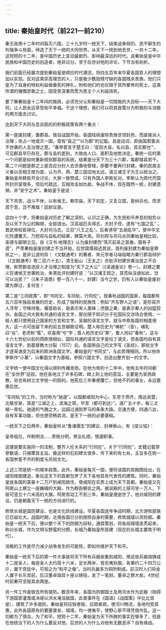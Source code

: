 ```yaml
---
---
---
```

title: 秦始皇时代（前221—前210）
---




秦王政用十二年时间翦灭六国，三十九岁时一统天下，结束战争频仍、民不聊生的列强争斗局面，缔造了天下一统的大同世界。从天下一统到他去世，一共十二年。这短短的十二年，是中国历史上变动最剧烈、影响最深远的时代。说秦始皇是中华民族和中国历史的创造者，绝非过分。至于后世对他的评论，下节当有剖析。

我们前面已经屡次提到秦始皇是顺应时代潮流，将四五百年来华夏各国哲人的理想加以实现。反对这类崇高理念的人，只是极少数抱残守缺的各国残余贵族。他们只是为了自身的特权利益做垂死的挣扎，附和他们的也仅限于其所豢养的死士。这类所谓的慷慨悲歌之士，因受恩深重而愿为恩主个人利益效死。

要了解秦始皇十二年间的施政，必须充分认知秦始皇一切措施的大目标——天下大同，让人民永远享受和平幸福。于这个理想，我们可以将其政策分为积极的与消极的两方面去讨论。

达到天下大同与息兵鹄的的积极政策有两个重点：

第一是废封建，置郡县。按自战国开始，各国陆续废除贵族世领封邑，而直接派人治理；攻占一地或灭一国，常有“县之”“以为郡”的记载。县是动词，即由国君委派不世袭的人去治理之意。“春申君言于楚王曰：‘宜阳大县，名曰县，其实郡也’”，可见郡县早已存在。郡与县的差别，大致由人口、面积及地势决定。秦统一后的第一个问题是如何重新规划郡县的系统，结果是分天下为三十六郡，每郡辖县若干。第二个问题是郡之上是否应分封人去世袭地管辖，即要不要再行封建。秦的民族主义者以丞相王绾为首，认为齐、燕、楚三国旧地太远，请立诸王子为王以统治之。秦始皇命群臣开会讨论，大家一致赞成，只有外国人李斯反对。李斯认为周代开国所封宗室很多，但后代疏远，互相攻击如仇敌，争战不休，现在既然一统，封建遗祸，非“安宁之术”。秦始皇于是说：

天下共苦，战斗不休，以有侯王。赖宗庙，天下初定，又复立国，是树兵也，而求其宁息，岂不难哉！廷尉议是。

这四十个字，将秦始皇对历史了解之深刻，认识之正确，为生民和平养息的抱负以及以天下为公的胸襟，全部道出。汉高祖匹夫得志，大封子侄，遂有“七国之乱”；晋武帝权臣得位，大封司马氏，立召“八王之乱”。后者诱导“五胡乱华”，使中华文化险遭覆灭，乃短视与自私的结果，罪莫大焉。将刘邦与司马炎同秦始皇相比较，圣德与鄙陋立见。自《汉书·地理志》认为废封建而“荡灭前圣之苗裔，靡有孑遗”，严责秦始皇废封建之不当开始，后世腐儒祖述其说，竟列废封建为秦始皇罪状之一，是非公道何存！《文献通考》的著者、宋元学者马端临略为秦行郡县辩护（《文献通考》卷二百六十五），清王船山（王夫之）亦批评封建世袭治民之不合理，称赞郡县选拔人才治理之制度为“天下之大公”（《读通鉴论》卷一）。封建之要义在诸侯王世袭统治，朱熹批评封建时说：“以汉诸王观之，其荒纵淫虐如此，岂可以治民？”（《朱子语类》卷一百八十一，封建）当今之世，仍有人以秦始皇废封建为罪过，复何言！

第二是“三同政策”，即“书同文，车同轨，行同伦”。按春秋战国的国家，每国都有五六百年独自发展的历史，形成了独特的民族性：例如“齐东野人之语”，是形容齐人浮夸；守株待兔，揠苗助长，是表示宋人愚昧；虎狼之秦，是表示秦人的凶猛狡诈。各国之间大致有共通的语言文字，那仅限于知识分子在国际交涉场合使用，一般人都只使用自己国家的方言和文字。吴越的语言文字，就与中原各国的相差很大，这一点可由留下来的前五世越歌证明。楚人称历史为“梼杌”（音），哺乳曰“谷”，老虎称“菟”，欢喜用“兮”字；晋人称历史曰“乘”，鲁人则曰“春秋”。这与十六七世纪以前的西欧很相似，国际共通的语言文字是拉丁语文，但各国均自有其语言文字，到基督教大分裂（1517）后，各国用自己的文字写《圣经》，那些文字才逐渐演变为后来的欧洲各国文字。秦始皇的“书同文”，与此势理相同。所以他命李斯作“小篆”，以秦国文字为基础，参照六国文字，创造出整齐划一的文字。

文字统一使中国文化得以顺利传播发扬。在他为帝的十二年中，他有五年时间都在“全世界”巡视。他在各地立了许多石碑，碑上刻上他的意旨，主要是为宣扬政教，另也有树立文字统一的鹄的。他死后三年秦便覆亡，但他不朽的事业，永远嘉惠后世。

“车同轨”的工作，当时称为“驰道”。以国都咸阳为中心，东至于燕齐，南达吴楚，北极甘泉，真是“江湖之上，滨海之观，毕至（都可到达）”。道广五十步，每三丈植一青松。驰道的气魄之大，远超过通到罗马的条条大路。交通方便，四通八达，自有军事功能，但也使货畅其流，是天下一统的必要基础。

一统天下之后两年，秦始皇听从“鲁诸儒生”的建议，封禅泰山，有《梁父铭》：

皇帝临位，作制明法……贵贱分明，男女礼顺，慎遵职事。

这便是要实施同一的法制，整齐人伦关系的“行同伦”。关于“行同伦”，史籍记载寥寥数语，只揭橥其主旨。像这样的石刻碑文很多，传下来的有七处，主旨多在统一各国参差不齐的制度与风俗文化。

上述三项是统一的根本政策。此外，秦始皇每灭一国，便将该国的宫殿图绘出，在咸阳按图建造，象征这天下的首都包罗了天下各地具有代表性的建筑。同时，秦始皇徙各国的富豪十二万户到咸阳居住，使咸阳在实质上成为天下首都。秦始皇又在阿房山上建立一座巍峨的大殿，作为群臣朝会之用。据说殿的上层可坐一万人，下层可竖立十六米高的大旗。阿房宫动工不到三年，秦始皇便逝世了。他对咸阳的建设，仍是朝着天下一统的方向进行的。

修筑长城是国防建设，也是文化防线建设。华夏各国连年争战时期，北方游牧部族已日益壮大。战国时期，北境各国已分别按照自身的需要，修筑城墙以资防御。秦始皇一统天下后，便以整个天下的防御为目标，通盘策划，将各段城墙连贯起来，称曰长城，作为文明与野蛮的分野。长城乃秦始皇所首建（现在的长城主要筑于明代）。

消极的工作是尽力减少战争发生的可能性，即如何维护天下和平。

秦始皇一统天下后的第一件大事是将天下所有兵器收集到咸阳，用这些兵器熔铸成十二座金人，每座金人大约高十六米，足长两米，皆衣夷狄服，各重约二十四万公斤，置于宫廷中，可视之为“和平之像”。当时兵器多为铜所制成。前汉时人们将金人置于长乐宫前，后汉董卓熔其十座以铸钱，发了一笔财。董卓之罪大矣。4世纪时前秦苻坚毁其余两座。

另一件工作是毁去所有堤防。数百年来，各国为防御国土及用河水作为武器（阻碍下游国家灌溉或决堤以洪水淹没敌国，此类事件在《国语》《战国策》中比比皆是），建筑了许多堤防。秦始皇将应毁者毁，应疏者疏，使河川畅流，各地均受其惠。此外各国原有的要塞堡垒、城墙，均一律夷平，使野心家不得凭借作乱。这一切都为了弭兵，为了和平。短短十二年，秦始皇为天下所做的事实在够多了，但是在他统治下的人为什么要反对他，后世的人为什么对他有无数恶评？自有缘由。